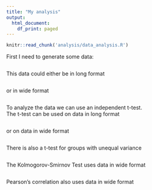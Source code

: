 ```yaml
---
title: "My analysis"
output:
  html_document:
    df_print: paged
---
```


```r
knitr::read_chunk('analysis/data_analysis.R')
```

First I need to generate some data:

```r
```

This data could either be in long format

```r
```

or in wide format

```r
```

To analyze the data we can use an independent t-test.  
The t-test can be used on data in long format

```r
```

or on data in wide format

```r
```

There is also a t-test for groups with unequal variance

```r
```

The Kolmogorov-Smirnov Test uses data in wide format

```r
```

Pearson's correlation also uses data in wide format

```r
```
